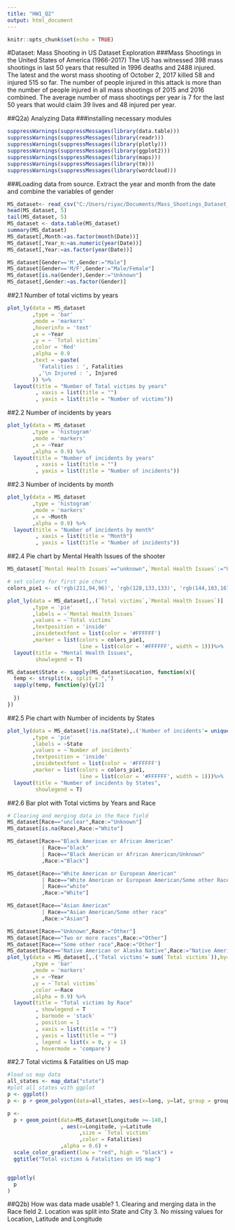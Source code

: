 ---
title: "HW1_Q2"
output: html_document
---

```{r}
knitr::opts_chunk$set(echo = TRUE)
```
#Dataset: Mass Shooting in US Dataset Exploration
###Mass Shootings in the United States of America (1966-2017) The US has witnessed 398 mass shootings in last 50 years that resulted in 1996 deaths and 2488 injured. The latest and the worst mass shooting of October 2, 2017 killed 58 and injured 515 so far. The number of people injured in this attack is more than the number of people injured in all mass shootings of 2015 and 2016 combined. The average number of mass shootings per year is 7 for the last 50 years that would claim 39 lives and 48 injured per year.

##Q2a) Analyzing Data
###installing necessary modules

```{r message=FALSE}
suppressWarnings(suppressMessages(library(data.table)))
suppressWarnings(suppressMessages(library(readr)))
suppressWarnings(suppressMessages(library(plotly)))
suppressWarnings(suppressMessages(library(ggplot2)))
suppressWarnings(suppressMessages(library(maps)))
suppressWarnings(suppressMessages(library(tm)))
suppressWarnings(suppressMessages(library(wordcloud)))
```

###Loading data from source. Extract the year and month from the date and combine the variables of gender
```{r}
MS_dataset<- read_csv("C:/Users/riyac/Documents/Mass_Shootings_Dataset_Ver_5.csv", col_types = cols(Date = col_date(format = "%m/%d/%Y")))
head(MS_dataset, 5)
tail(MS_dataset, 5)
MS_dataset <- data.table(MS_dataset)
summary(MS_dataset)
MS_dataset[,Month:=as.factor(month(Date))]
MS_dataset[,Year_n:=as.numeric(year(Date))]
MS_dataset[,Year:=as.factor(year(Date))]

MS_dataset[Gender=='M',Gender:="Male"]
MS_dataset[Gender=='M/F',Gender:="Male/Female"]
MS_dataset[is.na(Gender),Gender:="Unknown"]
MS_dataset[,Gender:=as.factor(Gender)]
```

##2.1 Number of total victims by years
```{r message=FALSE,warning=FALSE}
plot_ly(data = MS_dataset
        ,type = 'bar'
        ,mode = 'markers' 
        ,hoverinfo = 'text'
        ,x = ~Year
        ,y = ~ `Total victims` 
        ,color = 'Red'
        ,alpha = 0.9
        ,text = ~paste(
          'Fatalities : ', Fatalities
          ,'\n Injured : ', Injured
        )) %>% 
  layout(title = "Number of Total victims by years"
         , xaxis = list(title = "")
         , yaxis = list(title = "Number of victims"))
```

##2.2 Number of incidents by years
```{r message=FALSE,warning=FALSE}
plot_ly(data = MS_dataset
        ,type = 'histogram'
        ,mode = 'markers'
        ,x = ~Year
        ,alpha = 0.9) %>% 
  layout(title = "Number of incidents by years"
         , xaxis = list(title = "")
         , yaxis = list(title = "Number of incidents"))
```

##2.3 Number of incidents by month
```{r message=FALSE,warning=FALSE}
plot_ly(data = MS_dataset
        ,type = 'histogram'
        ,mode = 'markers'
        ,x = ~Month
        ,alpha = 0.9) %>% 
  layout(title = "Number of incidents by month"
         , xaxis = list(title = "Month")
         , yaxis = list(title = "Number of incidents"))
```

##2.4 Pie chart by Mental Health Issues of the shooter
```{r message=FALSE,warning=FALSE}
MS_dataset[`Mental Health Issues`=="unknown",`Mental Health Issues`:="Unknown"]

# set colors for first pie chart
colors_pie1 <- c('rgb(211,94,96)', 'rgb(128,133,133)', 'rgb(144,103,167)', 'rgb(171,104,87)', 'rgb(114,147,203)')

plot_ly(data = MS_dataset[,.(`Total victims`,`Mental Health Issues`)]
        ,type = 'pie'
        ,labels = ~`Mental Health Issues`
        ,values = ~`Total victims`
        ,textposition = 'inside'
        ,insidetextfont = list(color = '#FFFFFF')
        ,marker = list(colors = colors_pie1,
                       line = list(color = '#FFFFFF', width = 1)))%>%
  layout(title = "Mental Health Issues",
         showlegend = T)

MS_dataset$State <- sapply(MS_dataset$Location, function(x){
  temp <- strsplit(x, split = ",")
  sapply(temp, function(y){y[2]
    
  })
})
```

##2.5 Pie chart with Number of incidents by States
```{r message=FALSE,warning=FALSE}
plot_ly(data = MS_dataset[!is.na(State),.('Number of incidents'= uniqueN(`S#`)),by=State]
        ,type = 'pie'
        ,labels = ~State
        ,values = ~`Number of incidents`
        ,textposition = 'inside'
        ,insidetextfont = list(color = '#FFFFFF')
        ,marker = list(colors = colors_pie1,
                       line = list(color = '#FFFFFF', width = 1)))%>%
  layout(title = "Number of incidents by States",
         showlegend = T)
```

##2.6 Bar plot with Total victims by Years and Race
```{r message=FALSE,warning=FALSE}
# Clearing and merging data in the Race field
MS_dataset[Race=="unclear",Race:="Unknown"]
MS_dataset[is.na(Race),Race:="White"]

MS_dataset[Race=="Black American or African American" 
           | Race=="black"
           | Race=="Black American or African American/Unknown"
           ,Race:="Black"]

MS_dataset[Race=="White American or European American"
           | Race=="White American or European American/Some other Race" 
           | Race=="white"
           ,Race:="White"]

MS_dataset[Race=="Asian American"
           | Race=="Asian American/Some other race" 
           ,Race:="Asian"]

MS_dataset[Race=="Unknown",Race:="Other"]
MS_dataset[Race=="Two or more races",Race:="Other"]
MS_dataset[Race=="Some other race",Race:="Other"]
MS_dataset[Race=="Native American or Alaska Native",Race:="Native American"]
plot_ly(data = MS_dataset[,.('Total victims'= sum(`Total victims`)),by=.(Race,Year)]
        ,type = 'bar'
        ,mode = 'markers'
        ,x = ~Year
        ,y = ~`Total victims`
        ,color =~Race
        ,alpha = 0.9) %>% 
  layout(title = "Total victims by Race"
         , showlegend = T
         , barmode = 'stack'
         , position = 1
         , xaxis = list(title = "")
         , yaxis = list(title = "")
         , legend = list(x = 0, y = 1)
         , hovermode = 'compare')

```

##2.7 Total victims & Fatalities on US map
```{r message=FALSE,warning=FALSE}
#load us map data
all_states <- map_data("state")
#plot all states with ggplot
p <- ggplot()
p <- p + geom_polygon(data=all_states, aes(x=long, y=lat, group = group),colour="black", fill="white")

p <- 
  p + geom_point(data=MS_dataset[Longitude >=-140,]
                 , aes(x=Longitude, y=Latitude
                       ,size = `Total victims`
                       ,color = Fatalities)
                 ,alpha = 0.6) + 
  scale_color_gradient(low = "red", high = "black") + 
  ggtitle("Total victims & Fatalities on US map")


ggplotly(
  p
)
```

##Q2b) How was data made usable?
1. Clearing and merging data in the Race field 
2. Location was split into State and City
3. No missing values for Location, Latitude and Longitude

